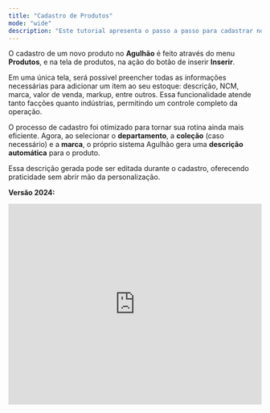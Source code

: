 ```yaml
---
title: "Cadastro de Produtos"
mode: "wide"
description: "Este tutorial apresenta o passo a passo para cadastrar novos produtos no sistema, abordando desde as informações básicas até os detalhes operacionais."
---
```


O cadastro de um novo produto no **Agulhão** é feito através do menu **Produtos**, e na tela de produtos, na ação do botão de inserir **Inserir**.

Em uma única tela, será possivel preencher todas as informações necessárias para adicionar um item ao seu estoque: descrição, NCM, marca, valor de venda, markup, entre outros. Essa funcionalidade atende tanto facções quanto indústrias, permitindo um controle completo da operação.

O processo de cadastro foi otimizado para tornar sua rotina ainda mais eficiente. Agora, ao selecionar o **departamento**, a **coleção** (caso necessário) e a **marca**, o próprio sistema Agulhão gera uma **descrição automática** para o produto.

Essa descrição gerada pode ser editada durante o cadastro, oferecendo praticidade sem abrir mão da personalização.

**Versão 2024:**

<iframe width="100%" height="400" src="https://www.youtube.com/embed/RT5QxtUqLzA" title="Como Cadastrar um Produto? | Produtos Aguhlão Web" frameborder="0" allow="accelerometer; autoplay; clipboard-write; encrypted-media; gyroscope; picture-in-picture; web-share" referrerpolicy="strict-origin-when-cross-origin" allowfullscreen />

**Versão 2023:**

<iframe width="100%" height="400" src="https://www.youtube.com/embed/dSOrup4rPq8" title="Como cadastrar um novo Produto? | Produtos Aguhlão Web" frameborder="0" allow="accelerometer; autoplay; clipboard-write; encrypted-media; gyroscope; picture-in-picture; web-share" referrerpolicy="strict-origin-when-cross-origin" allowfullscreen />

**Versão 2022:**

<iframe width="100%" height="400" src="https://www.youtube.com/embed/ul6RqGLg0ss" title="Como cadastrar um novo produto | Menu Produtos" frameborder="0" allow="accelerometer; autoplay; clipboard-write; encrypted-media; gyroscope; picture-in-picture; web-share" referrerpolicy="strict-origin-when-cross-origin" allowfullscreen />